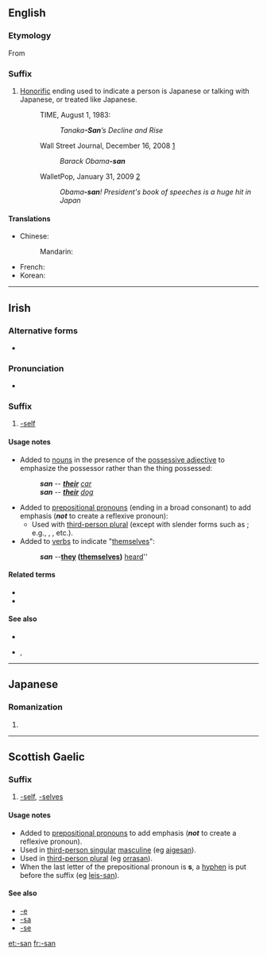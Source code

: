 {{also|Appendix:Variations of "san"}}
==English==

===Etymology===
From {{etyl|ja|en}} {{term|さん||tr=san|lang=ja}}

===Suffix===
{{en-suffix}}

# [[honorific|Honorific]] ending used to indicate a person is Japanese or talking with Japanese, or treated like Japanese.
#: TIME, August 1, 1983:
#:: ''Tanaka'''-San'''’s Decline and Rise''
#: Wall Street Journal, December 16, 2008 [http://online.wsj.com/article/SB122938932478509075.html]
#:: ''Barack Obama'''-san'''''
#: WalletPop, January 31, 2009 [http://www.walletpop.com/blog/2009/01/31/obama-san-presidents-book-of-speeches-is-a-huge-hit-in-japan/]
#:: ''Obama'''-san'''! President's book of speeches is a huge hit in Japan''

====Translations====
{{trans-top|Japanese honorific ending}}
* Chinese:
*: Mandarin: {{t-|cmn|桑|tr=sāng|sc=Hani}}
{{trans-mid}}
* French: {{t+|fr|-san}}
* Korean: {{t+|ko|상|tr=sang|sc=Hang}}
{{trans-bottom}}

----

==Irish==

===Alternative forms===
* {{l/ga|-sean}} {{qualifier|slender form}}

===Pronunciation===
* {{IPA|[sˠən̪ˠ]|lang=ga}}

===Suffix===
{{head|ga|suffix}}

# [[-self]] {{qualifier|emphatic}}

====Usage notes====
* Added to [[noun|nouns]] in the presence of the [[possessive adjective]] to emphasize the possessor rather than the thing possessed:
*: ''{{l/ga|a}} {{l/ga|carr|gcarr}}'''san''''' -- '''''[[their]]''' [[car]]''
*: ''{{l/ga|a}} {{l/ga|madra|madra}}'''san''''' -- '''''[[their]]''' [[dog]]''
* Added to [[prepositional pronoun|prepositional pronouns]] (ending in a broad consonant) to add emphasis ('''''not''''' to create a reflexive pronoun):
** Used with [[third-person plural]] (except with slender forms such as {{l/ga|dóibh}}; e.g., {{l/ga|acusan}}, {{l/ga|orthusan}}, etc.).
* Added to [[verb|verbs]] to indicate "[[themselves]]":
*: ''{{l/ga|clois|chualadar}}'''san''' -- '''''[[they]] ([[themselves]])''' [[hear|heard]]'' {{qualifier|Munster Irish only|lang=ga}}

====Related terms====
* {{l/ga|-na}}
* {{l/ga|-sa}}

====See also====
* {{l/ga|féin}}
* {{l/ga|iadsan}}, {{l/ga|siadsan}}

----

==Japanese==

===Romanization===
{{ja-romaji}}

# {{ja-romanization of|さん}}

----

==Scottish Gaelic==

===Suffix===
{{head|gd|suffix}}

# [[-self]], [[-selves]] {{qualifier|emphatic}}

====Usage notes====
* Added to [[prepositional pronoun]]s to add emphasis ('''''not''''' to create a reflexive pronoun).
* Used in [[third-person singular]] [[masculine]] (eg [[aigesan]]).
* Used in [[third-person plural]] (eg [[orrasan]]).
* When the last letter of the prepositional pronoun is '''s''', a [[hyphen]] is put before the suffix (eg [[leis-san]]).

====See also====
* [[-e#Scottish Gaelic|-e]]
* [[-sa#Scottish Gaelic|-sa]]
* [[-se#Scottish Gaelic|-se]]

[[et:-san]]
[[fr:-san]]